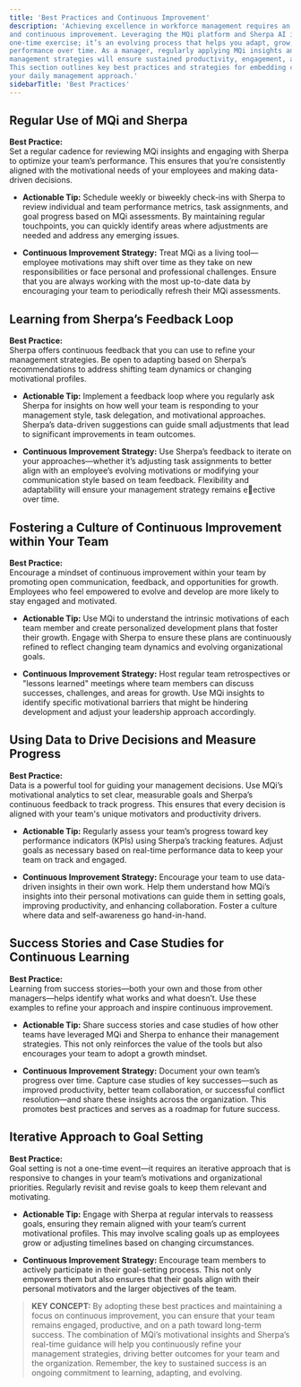 ```yaml
---
title: 'Best Practices and Continuous Improvement'
description: 'Achieving excellence in workforce management requires an ongoing commitment to best practices
and continuous improvement. Leveraging the MQi platform and Sherpa AI interface is not just a
one-time exercise; it’s an evolving process that helps you adapt, grow, and optimize your team’s
performance over time. As a manager, regularly applying MQi insights and refining your
management strategies will ensure sustained productivity, engagement, and team development.
This section outlines key best practices and strategies for embedding continuous improvement into
your daily management approach.'
sidebarTitle: 'Best Practices'
---
```


## Regular Use of MQi and Sherpa

**Best Practice:** \
Set a regular cadence for reviewing MQi insights and engaging with Sherpa to optimize your team’s
performance. This ensures that you’re consistently aligned with the motivational needs of your
employees and making data-driven decisions.

* **Actionable Tip:** Schedule weekly or biweekly check-ins with Sherpa to review individual
and team performance metrics, task assignments, and goal progress based on MQi
assessments. By maintaining regular touchpoints, you can quickly identify areas where
adjustments are needed and address any emerging issues.

* **Continuous Improvement Strategy:** Treat MQi as a living tool—employee motivations may
shift over time as they take on new responsibilities or face personal and professional
challenges. Ensure that you are always working with the most up-to-date data by
encouraging your team to periodically refresh their MQi assessments.

## Learning from Sherpa’s Feedback Loop

**Best Practice:** \
Sherpa offers continuous feedback that you can use to refine your management strategies. Be open
to adapting based on Sherpa’s recommendations to address shifting team dynamics or changing
motivational profiles.

* **Actionable Tip:** Implement a feedback loop where you regularly ask Sherpa for insights on
how well your team is responding to your management style, task delegation, and
motivational approaches. Sherpa’s data-driven suggestions can guide small adjustments
that lead to significant improvements in team outcomes.

* **Continuous Improvement Strategy:** Use Sherpa’s feedback to iterate on your
approaches—whether it’s adjusting task assignments to better align with an employee’s
evolving motivations or modifying your communication style based on team feedback.
Flexibility and adaptability will ensure your management strategy remains e􀆯ective over
time.

## Fostering a Culture of Continuous Improvement within Your Team

**Best Practice:** \
Encourage a mindset of continuous improvement within your team by promoting open
communication, feedback, and opportunities for growth. Employees who feel empowered to evolve
and develop are more likely to stay engaged and motivated.

* **Actionable Tip:** Use MQi to understand the intrinsic motivations of each team member and
create personalized development plans that foster their growth. Engage with Sherpa to
ensure these plans are continuously refined to reflect changing team dynamics and
evolving organizational goals.

* **Continuous Improvement Strategy:** Host regular team retrospectives or "lessons learned"
meetings where team members can discuss successes, challenges, and areas for growth.
Use MQi insights to identify specific motivational barriers that might be hindering
development and adjust your leadership approach accordingly.

## Using Data to Drive Decisions and Measure Progress

**Best Practice:** \
Data is a powerful tool for guiding your management decisions. Use MQi’s motivational analytics to
set clear, measurable goals and Sherpa’s continuous feedback to track progress. This ensures that
every decision is aligned with your team's unique motivators and productivity drivers.

* **Actionable Tip:** Regularly assess your team’s progress toward key performance indicators
(KPIs) using Sherpa’s tracking features. Adjust goals as necessary based on real-time
performance data to keep your team on track and engaged.

* **Continuous Improvement Strategy:** Encourage your team to use data-driven insights in
their own work. Help them understand how MQi’s insights into their personal motivations
can guide them in setting goals, improving productivity, and enhancing collaboration. Foster
a culture where data and self-awareness go hand-in-hand.

## Success Stories and Case Studies for Continuous Learning 

**Best Practice:** \
Learning from success stories—both your own and those from other managers—helps identify
what works and what doesn’t. Use these examples to refine your approach and inspire continuous
improvement.

* **Actionable Tip:** Share success stories and case studies of how other teams have leveraged
MQi and Sherpa to enhance their management strategies. This not only reinforces the value
of the tools but also encourages your team to adopt a growth mindset.

* **Continuous Improvement Strategy:** Document your own team’s progress over time.
Capture case studies of key successes—such as improved productivity, better team
collaboration, or successful conflict resolution—and share these insights across the
organization. This promotes best practices and serves as a roadmap for future success.

## Iterative Approach to Goal Setting

**Best Practice:** \
Goal setting is not a one-time event—it requires an iterative approach that is responsive to changes
in your team’s motivations and organizational priorities. Regularly revisit and revise goals to keep
them relevant and motivating.

* **Actionable Tip:** Engage with Sherpa at regular intervals to reassess goals, ensuring they
remain aligned with your team’s current motivational profiles. This may involve scaling goals
up as employees grow or adjusting timelines based on changing circumstances.

* **Continuous Improvement Strategy:** Encourage team members to actively participate in
their goal-setting process. This not only empowers them but also ensures that their goals
align with their personal motivators and the larger objectives of the team.

> **KEY CONCEPT:** By adopting these best practices and maintaining a focus on continuous
improvement, you can ensure that your team remains engaged, productive, and on a path toward
long-term success. The combination of MQi’s motivational insights and Sherpa’s real-time
guidance will help you continuously refine your management strategies, driving better outcomes for
your team and the organization. Remember, the key to sustained success is an ongoing
commitment to learning, adapting, and evolving.

